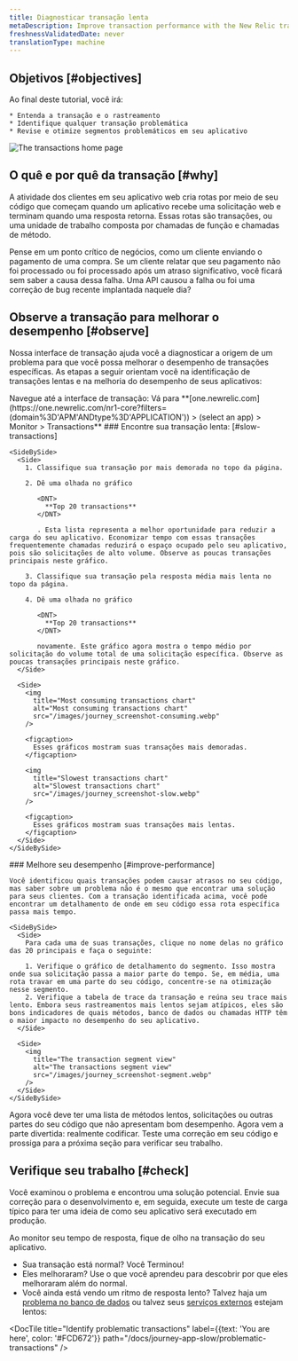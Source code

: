 ```yaml
---
title: Diagnosticar transação lenta
metaDescription: Improve transaction performance with the New Relic transactions UI.
freshnessValidatedDate: never
translationType: machine
---
```


## Objetivos [#objectives]

<SideBySide>
  <Side>
    Ao final deste tutorial, você irá:

    * Entenda a transação e o rastreamento
    * Identifique qualquer transação problemática
    * Revise e otimize segmentos problemáticos em seu aplicativo
  </Side>

  <Side>
    <img
      title="Transaction home page"
      alt="The transactions home page"
      src="/images/journey_screenshot-intro.webp"
    />
  </Side>
</SideBySide>

## O quê e por quê da transação [#why]

A atividade dos clientes em seu aplicativo web cria rotas por meio de seu código que começam quando um aplicativo recebe uma solicitação web e terminam quando uma resposta retorna. Essas rotas são transações, ou uma unidade de trabalho composta por chamadas de função e chamadas de método.

Pense em um ponto crítico de negócios, como um cliente enviando o pagamento de uma compra. Se um cliente relatar que seu pagamento não foi processado ou foi processado após um atraso significativo, você ficará sem saber a causa dessa falha. Uma API causou a falha ou foi uma correção de bug recente implantada naquele dia?

## Observe a transação para melhorar o desempenho [#observe]

Nossa interface de transação ajuda você a diagnosticar a origem de um problema para que você possa melhorar o desempenho de transações específicas. As etapas a seguir orientam você na identificação de transações lentas e na melhoria do desempenho de seus aplicativos:

<Steps>
  <Step>
    Navegue até a interface de transação: Vá para <DNT>**[one.newrelic.com](https://one.newrelic.com/nr1-core?filters=(domain%3D'APM'ANDtype%3D'APPLICATION')) > (select an app) > Monitor > Transactions**</DNT>
  </Step>

  <Step>
    ### Encontre sua transação lenta: [#slow-transactions]

    <SideBySide>
      <Side>
        1. Classifique sua transação por mais demorada no topo da página.

        2. Dê uma olhada no gráfico

           <DNT>
             **Top 20 transactions**
           </DNT>

           . Esta lista representa a melhor oportunidade para reduzir a carga do seu aplicativo. Economizar tempo com essas transações frequentemente chamadas reduzirá o espaço ocupado pelo seu aplicativo, pois são solicitações de alto volume. Observe as poucas transações principais neste gráfico.

        3. Classifique sua transação pela resposta média mais lenta no topo da página.

        4. Dê uma olhada no gráfico

           <DNT>
             **Top 20 transactions**
           </DNT>

           novamente. Este gráfico agora mostra o tempo médio por solicitação do volume total de uma solicitação específica. Observe as poucas transações principais neste gráfico.
      </Side>

      <Side>
        <img
          title="Most consuming transactions chart"
          alt="Most consuming transactions chart"
          src="/images/journey_screenshot-consuming.webp"
        />

        <figcaption>
          Esses gráficos mostram suas transações mais demoradas.
        </figcaption>

        <img
          title="Slowest transactions chart"
          alt="Slowest transactions chart"
          src="/images/journey_screenshot-slow.webp"
        />

        <figcaption>
          Esses gráficos mostram suas transações mais lentas.
        </figcaption>
      </Side>
    </SideBySide>
  </Step>

  <Step>
    ### Melhore seu desempenho [#improve-performance]

    Você identificou quais transações podem causar atrasos no seu código, mas saber sobre um problema não é o mesmo que encontrar uma solução para seus clientes. Com a transação identificada acima, você pode encontrar um detalhamento de onde em seu código essa rota específica passa mais tempo.

    <SideBySide>
      <Side>
        Para cada uma de suas transações, clique no nome delas no gráfico das 20 principais e faça o seguinte:

        1. Verifique o gráfico de detalhamento do segmento. Isso mostra onde sua solicitação passa a maior parte do tempo. Se, em média, uma rota travar em uma parte do seu código, concentre-se na otimização nesse segmento.
        2. Verifique a tabela de trace da transação e reúna seu trace mais lento. Embora seus rastreamentos mais lentos sejam atípicos, eles são bons indicadores de quais métodos, banco de dados ou chamadas HTTP têm o maior impacto no desempenho do seu aplicativo.
      </Side>

      <Side>
        <img
          title="The transaction segment view"
          alt="The transactions segment view"
          src="/images/journey_screenshot-segment.webp"
        />
      </Side>
    </SideBySide>
  </Step>

  <Step>
    Agora você deve ter uma lista de métodos lentos, solicitações ou outras partes do seu código que não apresentam bom desempenho. Agora vem a parte divertida: realmente codificar. Teste uma correção em seu código e prossiga para a próxima seção para verificar seu trabalho.
  </Step>
</Steps>

## Verifique seu trabalho [#check]

Você examinou o problema e encontrou uma solução potencial. Envie sua correção para o desenvolvimento e, em seguida, execute um teste de carga típico para ter uma ideia de como seu aplicativo será executado em produção.

Ao monitor seu tempo de resposta, fique de olho na transação do seu aplicativo.

* Sua transação está normal? Você Terminou!
* Eles melhoraram? Use o que você aprendeu para descobrir por que eles melhoraram além do normal.
* Você ainda está vendo um ritmo de resposta lento? Talvez haja um [problema no banco de dados](/docs/journey-app-slow/slow-database-queries) ou talvez seus [serviços externos](<>) estejam lentos:

<DocTiles numbered>
  <DocTile
    title="Prepare to triage your application"
    path="/docs/journey-app-slow/root-causes"
  />

  <DocTile
    title="Identify problematic transactions"
    label={{text: 'You are here', color: '#FCD672'}}
    path="/docs/journey-app-slow/problematic-transactions"
  />
</DocTiles>

<DocTiles>
  <DocTile
    title="Identify slow database queries"
    number="3"
    path="/docs/journey-app-slow/slow-database-queries"
  />

  <DocTile
    title="Identify slow external services"
    number="4"
    path="/docs/journey-app-slow/external-services"
  />

  <DocTile
    title="Create performance benchmarks"
    number="5"
    path="/docs/journey-app-slow/create-benchmarks/"
  />
</DocTiles>
